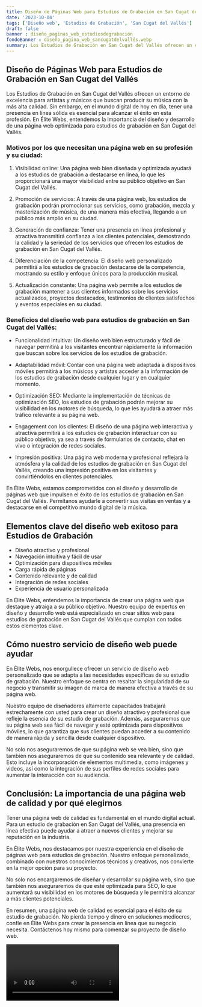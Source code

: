 ```yaml
---
title: Diseño de Páginas Web para Estudios de Grabación en San Cugat del Vallés
date: '2023-10-04'
tags: ['Diseño web', 'Estudios de Grabación', 'San Cugat del Vallés']
draft: false
banner : diseño_paginas_web_estudiosdegrabación
fondoBanner : diseño_pagina_web_sancugatdelvallés.webp
summary: Los Estudios de Grabación en San Cugat del Vallés ofrecen un entorno de excelencia para artistas y músicos que buscan producir su música con la más alta calidad. Sin embargo, en el mundo digital de hoy en día, tener una presencia en línea sólida es esencial para alcanzar el éxito en esta profesión. En Élite Webs, entendemos la importancia del diseño y desarrollo de una página web optimizada para estudios de grabación en San Cugat del Vallés. 
---
```


## Diseño de Páginas Web para Estudios de Grabación en San Cugat del Vallés

Los Estudios de Grabación en San Cugat del Vallés ofrecen un entorno de excelencia para artistas y músicos que buscan producir su música con la más alta calidad. Sin embargo, en el mundo digital de hoy en día, tener una presencia en línea sólida es esencial para alcanzar el éxito en esta profesión. En Élite Webs, entendemos la importancia del diseño y desarrollo de una página web optimizada para estudios de grabación en San Cugat del Vallés. 

### Motivos por los que necesitan una página web en su profesión y su ciudad:

1. Visibilidad online: Una página web bien diseñada y optimizada ayudará a los estudios de grabación a destacarse en línea, lo que les proporcionará una mayor visibilidad entre su público objetivo en San Cugat del Vallés.

2. Promoción de servicios: A través de una página web, los estudios de grabación podrán promocionar sus servicios, como grabación, mezcla y masterización de música, de una manera más efectiva, llegando a un público más amplio en su ciudad.

3. Generación de confianza: Tener una presencia en línea profesional y atractiva transmitirá confianza a los clientes potenciales, demostrando la calidad y la seriedad de los servicios que ofrecen los estudios de grabación en San Cugat del Vallés.

4. Diferenciación de la competencia: El diseño web personalizado permitirá a los estudios de grabación destacarse de la competencia, mostrando su estilo y enfoque únicos para la producción musical.

5. Actualización constante: Una página web permite a los estudios de grabación mantener a sus clientes informados sobre los servicios actualizados, proyectos destacados, testimonios de clientes satisfechos y eventos especiales en su ciudad.

### Beneficios del diseño web para estudios de grabación en San Cugat del Vallés:

- Funcionalidad intuitiva: Un diseño web bien estructurado y fácil de navegar permitirá a los visitantes encontrar rápidamente la información que buscan sobre los servicios de los estudios de grabación.

- Adaptabilidad móvil: Contar con una página web adaptada a dispositivos móviles permitirá a los músicos y artistas acceder a la información de los estudios de grabación desde cualquier lugar y en cualquier momento.

- Optimización SEO: Mediante la implementación de técnicas de optimización SEO, los estudios de grabación podrán mejorar su visibilidad en los motores de búsqueda, lo que les ayudará a atraer más tráfico relevante a su página web.

- Engagement con los clientes: El diseño de una página web interactiva y atractiva permitirá a los estudios de grabación interactuar con su público objetivo, ya sea a través de formularios de contacto, chat en vivo o integración de redes sociales.

- Impresión positiva: Una página web moderna y profesional reflejará la atmósfera y la calidad de los estudios de grabación en San Cugat del Vallés, creando una impresión positiva en los visitantes y convirtiéndolos en clientes potenciales.

En Élite Webs, estamos comprometidos con el diseño y desarrollo de páginas web que impulsen el éxito de los estudios de grabación en San Cugat del Vallés. Permítanos ayudarle a convertir sus visitas en ventas y a destacarse en el competitivo mundo digital de la música.

<GifSeo />

<Cta />

## Elementos clave del diseño web exitoso para Estudios de Grabación

- Diseño atractivo y profesional
- Navegación intuitiva y fácil de usar
- Optimización para dispositivos móviles
- Carga rápida de páginas
- Contenido relevante y de calidad
- Integración de redes sociales
- Experiencia de usuario personalizada

En Élite Webs, entendemos la importancia de crear una página web que destaque y atraiga a su público objetivo. Nuestro equipo de expertos en diseño y desarrollo web está especializado en crear sitios web para estudios de grabación en San Cugat del Vallés que cumplan con todos estos elementos clave.

## Cómo nuestro servicio de diseño web puede ayudar

En Élite Webs, nos enorgullece ofrecer un servicio de diseño web personalizado que se adapta a las necesidades específicas de su estudio de grabación. Nuestro enfoque se centra en resaltar la singularidad de su negocio y transmitir su imagen de marca de manera efectiva a través de su página web.

Nuestro equipo de diseñadores altamente capacitados trabajará estrechamente con usted para crear un diseño atractivo y profesional que refleje la esencia de su estudio de grabación. Además, aseguraremos que su página web sea fácil de navegar y esté optimizada para dispositivos móviles, lo que garantiza que sus clientes puedan acceder a su contenido de manera rápida y sencilla desde cualquier dispositivo.

No solo nos aseguraremos de que su página web se vea bien, sino que también nos aseguraremos de que su contenido sea relevante y de calidad. Esto incluye la incorporación de elementos multimedia, como imágenes y videos, así como la integración de sus perfiles de redes sociales para aumentar la interacción con su audiencia.

## Conclusión: La importancia de una página web de calidad y por qué elegirnos

Tener una página web de calidad es fundamental en el mundo digital actual. Para un estudio de grabación en San Cugat del Vallés, una presencia en línea efectiva puede ayudar a atraer a nuevos clientes y mejorar su reputación en la industria.

En Élite Webs, nos destacamos por nuestra experiencia en el diseño de páginas web para estudios de grabación. Nuestro enfoque personalizado, combinado con nuestros conocimientos técnicos y creativos, nos convierte en la mejor opción para su proyecto.

No solo nos encargaremos de diseñar y desarrollar su página web, sino que también nos aseguraremos de que esté optimizada para SEO, lo que aumentará su visibilidad en los motores de búsqueda y le permitirá alcanzar a más clientes potenciales.

En resumen, una página web de calidad es esencial para el éxito de su estudio de grabación. No pierda tiempo y dinero en soluciones mediocres, confíe en Élite Webs para crear la presencia en línea que su negocio necesita. Contáctenos hoy mismo para comenzar su proyecto de diseño web.

<Video />

<CtaBot job='Estudios de Grabación' city='San Cugat del Vallés'/>

<Gmaps query='San Cugat del Vallés+españa+maps' />